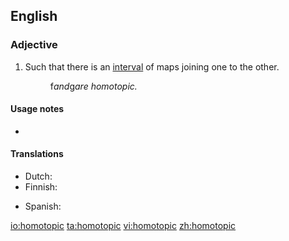 ==English==
{{wikipedia}}
===Adjective===
{{en-adj|-}}

# {{context|topology|of two [[map]]s|lang=en}} Such that there is an [[interval]] of maps joining one to the other.
#: f'' and ''g'' are homotopic.''

====Usage notes====
* {{en-usage-equal}}

====Translations====
{{trans-top|topology}}
* Dutch: {{t-|nl|homotopisch}}
* Finnish: {{t-|fi|homotooppinen}}
{{trans-mid}}
* Spanish: {{t-|es|homotópico}}
{{trans-bottom}}

[[io:homotopic]]
[[ta:homotopic]]
[[vi:homotopic]]
[[zh:homotopic]]